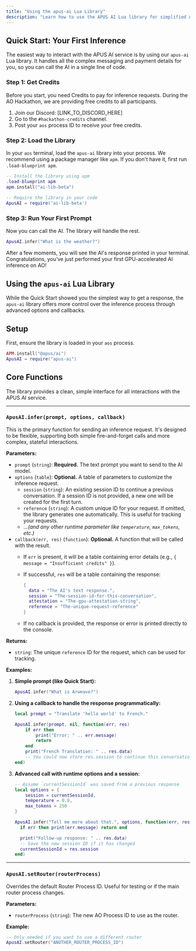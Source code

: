 ```yaml
---
title: "Using the apus-ai Lua Library"
description: "Learn how to use the APUS AI Lua library for simplified AI inference"
---
```


## Quick Start: Your First Inference

The easiest way to interact with the APUS AI service is by using our `apus-ai` Lua library. It handles all the complex messaging and payment details for you, so you can call the AI in a single line of code.

### Step 1: Get Credits

Before you start, you need Credits to pay for inference requests. During the AO Hackathon, we are providing free credits to all participants.

1. Join our Discord: [LINK_TO_DISCORD_HERE]
2. Go to the `#hackathon-credits` channel.
3. Post your `aos` process ID to receive your free credits.

### Step 2: Load the Library

In your `aos` terminal, load the `apus-ai` library into your process. We recommend using a package manager like `apm`. If you don't have it, first run `.load-blueprint apm`.

```lua
-- Install the library using apm
.load-blueprint apm
apm.install("ai-lib-beta")
 
-- Require the library in your code
ApusAI = require('ai-lib-beta')
```

### Step 3: Run Your First Prompt

Now you can call the AI. The library will handle the rest.

```lua
ApusAI.infer("What is the weather?")
```

After a few moments, you will see the AI's response printed in your terminal. Congratulations, you've just performed your first GPU-accelerated AI inference on AO!

## Using the `apus-ai` Lua Library

While the Quick Start showed you the simplest way to get a response, the `apus-ai` library offers more control over the inference process through advanced options and callbacks.

## Setup

First, ensure the library is loaded in your `aos` process.

```lua
APM.install("@apus/ai")
ApusAI = require("apus-ai")
```

## Core Functions

The library provides a clean, simple interface for all interactions with the APUS AI service.

---

### `ApusAI.infer(prompt, options, callback)`

This is the primary function for sending an inference request. It's designed to be flexible, supporting both simple fire-and-forget calls and more complex, stateful interactions.

**Parameters:**

- `prompt` (`string`): **Required.** The text prompt you want to send to the AI model.
- `options` (`table`): **Optional.** A table of parameters to customize the inference request.
    - `session` (`string`): An existing session ID to continue a previous conversation. If a session ID is not provided, a new one will be created for the first turn.
    - `reference` (`string`): A custom unique ID for your request. If omitted, the library generates one automatically. This is useful for tracking your requests.
    - ...*(and any other runtime parameter like `temperature`, `max_tokens`, etc.)*
- `callback(err, res)` (`function`): **Optional.** A function that will be called with the result.
    - If `err` is present, it will be a table containing error details (e.g., `{ message = "Insufficient credits" }`).
    - If successful, `res` will be a table containing the response:
        
        ```lua
        {
          data = "The AI's text response.",
          session = "The-session-id-for-this-conversation",
          attestation = "The-gpu-attestation-string",
          reference = "The-unique-request-reference"
        }
        ```
        
    - If no callback is provided, the response or error is printed directly to the console.

**Returns:**

- `string`: The unique `reference` ID for the request, which can be used for tracking.

**Examples:**

1. **Simple prompt (like Quick Start):**
    
    ```lua
    ApusAI.infer("What is Arweave?")
    ```
    
2. **Using a callback to handle the response programmatically:**
    
    ```lua
    local prompt = "Translate 'hello world' to French."
    
    ApusAI.infer(prompt, nil, function(err, res)
        if err then
            print("Error: " .. err.message)
            return
        end
        print("French Translation: " .. res.data)
        -- You could now store res.session to continue this conversation
    end)
    ```
    
3. **Advanced call with runtime options and a session:**
    
    ```lua
    -- Assume `currentSessionId` was saved from a previous response
    local options = {
        session = currentSessionId,
        temperature = 0.8,
        max_tokens = 250
    }
    
    ApusAI.infer("Tell me more about that.", options, function(err, res)
      if err then print(err.message) return end
    
      print("Follow-up response: " .. res.data)
      -- Save the new session ID if it has changed
      currentSessionId = res.session
    end)
    ```

---

### `ApusAI.setRouter(routerProcess)`

Overrides the default Router Process ID. Useful for testing or if the main router process changes.

**Parameters:**

- `routerProcess` (`string`): The new AO Process ID to use as the router.

**Example:**

```lua
-- Only needed if you want to use a different router
ApusAI.setRouter("ANOTHER_ROUTER_PROCESS_ID")
```